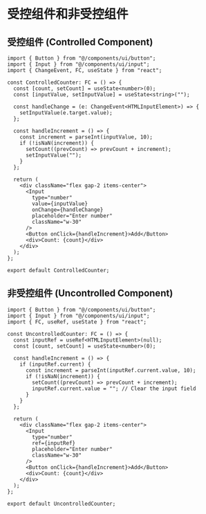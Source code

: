 
# 受控组件和非受控组件

## 受控组件 (Controlled Component)

<ControlledCounter />

```tsx
import { Button } from "@/components/ui/button";
import { Input } from "@/components/ui/input";
import { ChangeEvent, FC, useState } from "react";

const ControlledCounter: FC = () => {
  const [count, setCount] = useState<number>(0);
  const [inputValue, setInputValue] = useState<string>("");

  const handleChange = (e: ChangeEvent<HTMLInputElement>) => {
    setInputValue(e.target.value);
  };

  const handleIncrement = () => {
    const increment = parseInt(inputValue, 10);
    if (!isNaN(increment)) {
      setCount((prevCount) => prevCount + increment);
      setInputValue("");
    }
  };

  return (
    <div className="flex gap-2 items-center">
      <Input
        type="number"
        value={inputValue}
        onChange={handleChange}
        placeholder="Enter number"
        className="w-30"
      />
      <Button onClick={handleIncrement}>Add</Button>
      <div>Count: {count}</div>
    </div>
  );
};

export default ControlledCounter;
```


## 非受控组件 (Uncontrolled Component)
<UncontrolledCounter/>

```tsx
import { Button } from "@/components/ui/button";
import { Input } from "@/components/ui/input";
import { FC, useRef, useState } from "react";

const UncontrolledCounter: FC = () => {
  const inputRef = useRef<HTMLInputElement>(null);
  const [count, setCount] = useState<number>(0);

  const handleIncrement = () => {
    if (inputRef.current) {
      const increment = parseInt(inputRef.current.value, 10);
      if (!isNaN(increment)) {
        setCount((prevCount) => prevCount + increment);
        inputRef.current.value = ""; // Clear the input field
      }
    }
  };

  return (
    <div className="flex gap-2 items-center">
      <Input
        type="number"
        ref={inputRef}
        placeholder="Enter number"
        className="w-30"
      />
      <Button onClick={handleIncrement}>Add</Button>
      <div>Count: {count}</div>
    </div>
  );
};

export default UncontrolledCounter;
```